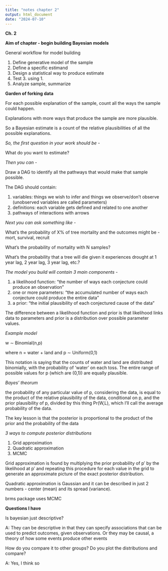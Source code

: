 ```yaml
---
title: "notes chapter 2"
output: html_document
date: "2024-07-10"
---
```


**Ch. 2**

**Aim of chapter - begin building Bayesian models**

General workflow for model building

1.  Define generative model of the sample
2.  Define a specific estimand
3.  Design a statistical way to produce estimate
4.  Test 3. using 1.
5.  Analyze sample, summarize

**Garden of forking data**

For each possible explanation of the sample, count all the ways the sample could happen.

Explanations with more ways that produce the sample are more plausible.

So a Bayesian estimate is a count of the relative plausibilities of all the possible explanations.

*So, the first question in your work should be -*

What do you want to estimate?

*Then you can -*

Draw a DAG to identify all the pathways that would make that sample possible.

The DAG should contain:

1.  variables: things we wish to infer and things we observe/don't observe (unobserved variables are called parameters)
2.  definitions: each variable gets defined and related to one another
3.  pathways of interactions with arrows

*Next you can ask something like -*

What’s the probability of X% of tree mortality and the outcomes might be - mort, survival, recruit

What’s the probability of mortality with N samples?

What’s the probability that a tree will die given it experiences drought at 1 year lag, 2 year lag, 3 year lag, etc.?

*The model you build will contain 3 main components -*

1.  a likelihood function: “the number of ways each conjecture could produce an observation”
2.  one or more parameters: “the accumulated number of ways each conjecture could produce the entire data”
3.  a prior: “the initial plausibility of each conjectured cause of the data”

The difference between a likelihood function and prior is that likelihood links data to parameters and prior is a distribution over possible parameter values.

*Example model*

w ∼ Binomial(n,p)

where n = water + land and p ∼ Uniform(0,1)

This notation is saying that the counts of water and land are distributed binomially, with the probability of ‘water’ on each toss. The entire range of possible values for p (which are (0,1)) are equally plausible.

*Bayes' theorum*

the probability of any particular value of p, considering the data, is equal to the product of the relative plausibility of the data, conditional on p, and the prior plausibility of p, divided by this thing Pr(W,L), which I’ll call the average probability of the data.

The key lesson is that the posterior is proportional to the product of the prior and the probability of the data

*3 ways to compute posterior distributions*

1.  Grid approximation
2.  Quadratic approximation
3.  MCMC

Grid approximation is found by multiplying the prior probability of p′ by the likelihood at p′ and repeating this procedure for each value in the grid to generate an approximate picture of the exact posterior distribution.

Quadratic approximation is Gaussian and it can be described in just 2 numbers - center (mean) and its spread (variance).

brms package uses MCMC

**Questions I have**

Is bayesian just descriptive?

A: They can be descriptive in that they can specify associations that can be used to predict outcomes, given observations. Or they may be causal, a theory of how some events produce other events

How do you compare it to other groups? Do you plot the distributions and compare?

A: Yes, I think so

